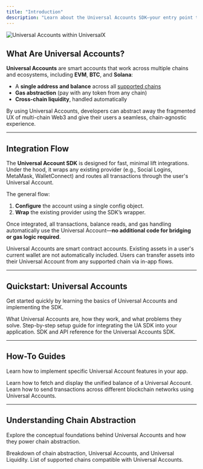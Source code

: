 ```yaml
---
title: "Introduction"
description: "Learn about the Universal Accounts SDK—your entry point to native chain abstraction and unified user identity."
---
```


![Universal Accounts within UniversalX](/images/v22.gif)

## What Are Universal Accounts?

**Universal Accounts** are smart accounts that work across multiple chains and ecosystems, including **EVM**, **BTC**, and **Solana**:
- A **single address and balance** across all [supported chains](/guides/cha/chains)
- **Gas abstraction** (pay with any token from any chain)
- **Cross-chain liquidity**, handled automatically

By using Universal Accounts, developers can abstract away the fragmented UX of multi-chain Web3 and give their users a seamless, chain-agnostic experience.

---

## Integration Flow

The **Universal Account SDK** is designed for fast, minimal lift integrations. Under the hood, it wraps any existing provider (e.g., Social Logins, MetaMask, WalletConnect) and routes all transactions through the user's Universal Account.

The general flow:
1. **Configure** the account using a single config object.
2. **Wrap** the existing provider using the SDK’s wrapper.

Once integrated, all transactions, balance reads, and gas handling automatically use the Universal Account—**no additional code for bridging or gas logic required**.

<Note>
Universal Accounts are smart contract accounts. Existing assets in a user's current wallet are not automatically included. Users can transfer assets into their Universal Account from any supported chain via in-app flows.
</Note>

---

## Quickstart: Universal Accounts

Get started quickly by learning the basics of Universal Accounts and implementing the SDK.

<CardGroup cols={3}>
  <Card title="Introduction to Universal Accounts" icon="user" href="/intro/universal-accounts">
    What Universal Accounts are, how they work, and what problems they solve.
  </Card>
  <Card title="Getting Started" icon="rocket" href="/guides/cha/web-quickstart">
    Step-by-step setup guide for integrating the UA SDK into your application.
  </Card>
  <Card title="UA SDK Reference" icon="code" href="/guides/universal-accounts/sdk-reference">
    SDK and API reference for the Universal Accounts SDK.
  </Card>
</CardGroup>

---

## How-To Guides

Learn how to implement specific Universal Account features in your app.

<CardGroup cols={1}>
  <Card title="How to Get Unified Balance" icon="dollar-sign" href="/guides/cha/how-to/balance">
    Learn how to fetch and display the unified balance of a Universal Account.
  </Card>
  <Card title="How to Send Cross-Chain Transactions" icon="paper-plane-top" href="/guides/cha/how-to/transactions">
    Learn how to send transactions across different blockchain networks using Universal Accounts.
  </Card>
</CardGroup>

---

## Understanding Chain Abstraction

Explore the conceptual foundations behind Universal Accounts and how they power chain abstraction.

<CardGroup cols={1}>
  <Card title="What is Chain Abstraction?" icon="layer-group" href="/intro/what-is-cha">
    Breakdown of chain abstraction, Universal Accounts, and Universal Liquidity.
  </Card>
  <Card title="Supported Chains" icon="network-wired" href="/guides/cha/chains">
    List of supported chains compatible with Universal Accounts.
  </Card>
</CardGroup>
